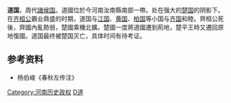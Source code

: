 {{周代诸侯国
|国名=道
|国君姓氏=不详
|爵位=不详
|国都=道<br><small>(今[[河南省|河南省]]确山县北或息县西南)</small>
|分封者=不详
|始祖=不详
|建国年=不详
|灭亡年=不详
|灭亡原因=为[[楚国|楚国]]所灭
|史书记载=[[春秋左氏传|春秋左氏传]]仅见于[[鲁僖公|僖公]]五年
}}

'''道国'''，周代[[諸侯国|諸侯国]]。道國位於今河南汝南縣南部一帶。处在强大的[[楚国|楚国]]的阴影下。在[[齐桓公|齐桓公]]霸业鼎盛的时期，道国与[[江国|江国]]、[[黄国|黄国]]、[[柏国|柏国]]等小国与[[齐国|齐国]]和睦。齊桓公死後，齊國內亂勢弱，楚國乘機北擴。楚國一度將道國遷到荊地，楚平王時又遷回原地復國。道国最终被楚国灭亡，具体时间有待考证。

==参考资料==
*杨伯峻《春秋左传注》

{{河南省先秦列國}}

[[Category:河南历史政权|Category:河南历史政权]]
[[Category:春秋時期的國家|D道]]
